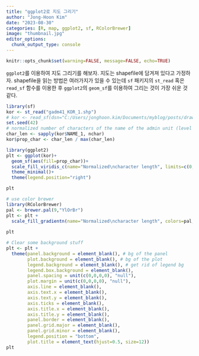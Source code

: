 ```yaml
---
title: "ggplot2로 지도 그리기"
author: "Jong-Hoon Kim"
date: "2023-08-30"
categories: [R, map, ggplot2, sf, RColorBrewer]
image: "thumbnail.jpg"
editor_options: 
  chunk_output_type: console
---
```


```r
knitr::opts_chunk$set(warning=FALSE, message=FALSE, echo=TRUE)
```

`ggplot2`를 이용하여 지도 그리기를 해보자. 지도는 shapefile에 담겨져 있다고 가정하자. shapefile을 읽는 방법은 여러가지가 있을 수 있는데 `sf` 패키지의 `st_read` 혹은 `read_sf` 함수를 이용한 후 `ggplot2`의 `geom_sf`를 이용하여 그리는 것이 가장 쉬운 것 같다.

```r
library(sf)
kor <- st_read("gadm41_KOR_1.shp")
# kor <- read_sf(dsn="C:/Users/jonghoon.kim/Documents/myblog/posts/drawing-map", layer="gadm41_KOR_1")
set.seed(42)
# normalized number of characters of the name of the admin unit (level 1)
char_len <- sapply(kor$NAME_1, nchar)
kor$prop_char <- char_len / max(char_len)

library(ggplot2)
plt <- ggplot(kor)+
  geom_sf(aes(fill=prop_char))+
  scale_fill_viridis_c(name="Normalized\ncharacter length", limits=c(0,1)) +
  theme_minimal()+
  theme(legend.position="right")

plt

# use color brewer 
library(RColorBrewer)
pal <- brewer.pal(9,"YlOrBr")
plt <- plt + 
  scale_fill_gradientn(name="Normalized\ncharacter length", colors=pal, limits=c(0,1))
  
plt

# Clear some background stuff
plt <- plt +
  theme(panel.background = element_blank(), # bg of the panel
        plot.background = element_blank(), # bg of the plot
        legend.background = element_blank(), # get rid of legend bg
        legend.box.background = element_blank(),
        panel.spacing = unit(c(0,0,0,0), "null"),
        plot.margin = unit(c(0,0,0,0), "null"),
        axis.line = element_blank(),
        axis.text.x = element_blank(),
        axis.text.y = element_blank(),
        axis.ticks = element_blank(),
        axis.title.x = element_blank(),
        axis.title.y = element_blank(),
        panel.border = element_blank(),
        panel.grid.major = element_blank(),
        panel.grid.minor = element_blank(),
        legend.position = "bottom",
        plot.title = element_text(hjust=0.5, size=12))
plt
```
